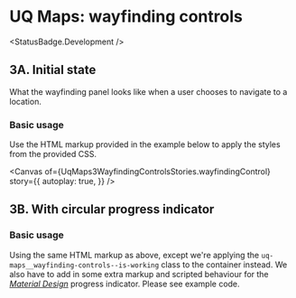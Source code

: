 
<Meta of={UqMaps3WayfindingControlsStories} />

# UQ Maps: wayfinding controls

<StatusBadge.Development />

## 3A. Initial state

What the wayfinding panel looks like when a user chooses to navigate to a
location.

### Basic usage

Use the HTML markup provided in the example below to apply the styles from the
provided CSS.

<Canvas
  of={UqMaps3WayfindingControlsStories.wayfindingControl}
  story={{
    autoplay: true,
  }}
/>

## 3B. With circular progress indicator

### Basic usage

Using the same HTML markup as above, except we're applying the `uq-maps__wayfinding-controls--is-working`
class to the container instead. We also have to add in some extra markup and
scripted behaviour for the [_Material Design_][1] progress indicator. Please see example
code.

<Canvas
  of={UqMaps3WayfindingControlsStories.wayfindingControlWorking}
  autoplay
/>

[1]: https://material.io/components/progress-indicators#circular-progress-indicators
[2]: https://material.io/develop/web/components/progress-indicator
